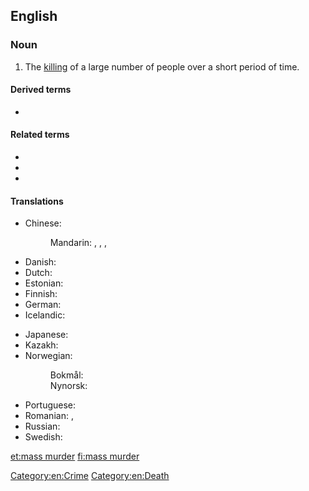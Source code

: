 ==English==
{{wikipedia}}

===Noun===
{{en-noun|head=[[mass]] [[murder]]}}

# The [[killing]] of a large number of people over a short period of time.

====Derived terms====
* {{l|en|mass murderer}}

====Related terms====
* {{l|en|killing spree}}
* {{l|en|massacre}}
* {{l|en|genocide}}

====Translations====
{{trans-top|successive killing of many people}}
* Chinese:
*: Mandarin: {{t|cmn|大規模屠殺|sc=Hani}}, {{t|cmn|大规模屠杀|tr=dàguīmó túshā|sc=Hani}}, {{t+|cmn|大屠殺|sc=Hani}}, {{t+|cmn|大屠杀|tr=dàtúshā|sc=Hani}}
* Danish: {{t|da|massemord|n}}
* Dutch: {{t+|nl|massamoord|m}}
* Estonian: {{t+|et|massimõrv}}
* Finnish: {{t+|fi|joukkomurha}}
* German: {{t+|de|Massenmord|m}}
* Icelandic: {{t+|is|fjöldamorð|n}}
{{trans-mid}}
* Japanese: {{t|ja|大量虐殺|tr=tairyō-gyakusatsu}}
* Kazakh: {{t|kk|жаппай өлтіру|sc=Cyrl}}
* Norwegian:
*: Bokmål: {{t|nb|massemord|n}}
*: Nynorsk: {{t|nn|massemord|n}}
* Portuguese: {{t|pt|[[assassinato]]/[[assassínio]] [[em massa]]|m}}
* Romanian: {{t|ro|ucidere în masă|f}}, {{t|ro|asasinare în masă}}
* Russian: {{t|ru|ма́ссовое уби́йство|n}}
* Swedish: {{t+|sv|massmord|c}}
{{trans-bottom}}

[[Category:en:Crime]]
[[Category:en:Death]]

[[et:mass murder]]
[[fi:mass murder]]